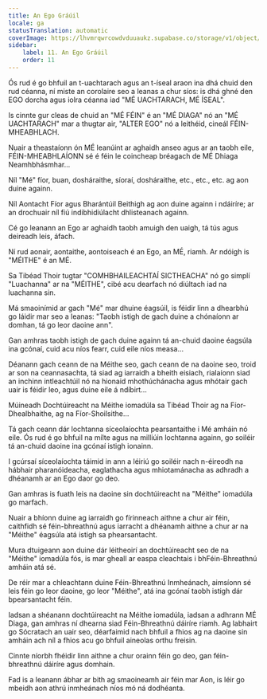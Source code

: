 ```yaml
---
title: An Ego Gráúil
locale: ga
statusTranslation: automatic
coverImage: https://lhvmrqwrcowdvduuaukz.supabase.co/storage/v1/object/public/strapi-uploads/small_cover-tratado-de-psicologia-revolucionaria.webp-5e15e1cec4e0ebebcde5d7fc7565d8fd.webp
sidebar:
    label: 11. An Ego Gráúil
    order: 11
---
```

Ós rud é go bhfuil an t-uachtarach agus an t-íseal araon ina dhá chuid den rud céanna, ní miste an corolaire seo a leanas a chur síos: is dhá ghné den EGO dorcha agus iolra céanna iad "MÉ UACHTARACH, MÉ ÍSEAL".

Is cinnte gur cleas de chuid an "MÉ FÉIN" é an "MÉ DIAGA" nó an "MÉ UACHTARACH" mar a thugtar air, "ALTER EGO" nó a leithéid, cineál FÉIN-MHEABHLACH.

Nuair a theastaíonn ón MÉ leanúint ar aghaidh anseo agus ar an taobh eile, FÉIN-MHEABHLAÍONN sé é féin le coincheap bréagach de MÉ Dhiaga Neamhbhásmhar...

Níl "Mé" fíor, buan, dosháraithe, síoraí, dosháraithe, etc., etc., etc. ag aon duine againn.

Níl Aontacht Fíor agus Bharántúil Beithigh ag aon duine againn i ndáiríre; ar an drochuair níl fiú indibhidiúlacht dhlisteanach againn.

Cé go leanann an Ego ar aghaidh taobh amuigh den uaigh, tá tús agus deireadh leis, áfach.

Ní rud aonair, aontaithe, aontoiseach é an Ego, an MÉ, riamh. Ar ndóigh is "MÉITHE" é an MÉ.

Sa Tibéad Thoir tugtar "COMHBHAILEACHTAÍ SICTHEACHA" nó go simplí "Luachanna" ar na "MÉITHE", cibé acu dearfach nó diúltach iad na luachanna sin.

Má smaoinímid ar gach "Mé" mar dhuine éagsúil, is féidir linn a dhearbhú go láidir mar seo a leanas: "Taobh istigh de gach duine a chónaíonn ar domhan, tá go leor daoine ann".

Gan amhras taobh istigh de gach duine againn tá an-chuid daoine éagsúla ina gcónaí, cuid acu níos fearr, cuid eile níos measa...

Déanann gach ceann de na Méithe seo, gach ceann de na daoine seo, troid ar son na ceannasachta, tá siad ag iarraidh a bheith eisiach, rialaíonn siad an inchinn intleachtúil nó na hionaid mhothúchánacha agus mhótair gach uair is féidir leo, agus duine eile á ndíbirt...

Múineadh Dochtúireacht na Méithe iomadúla sa Tibéad Thoir ag na Fíor-Dhealbhaithe, ag na Fíor-Shoilsithe...

Tá gach ceann dár lochtanna síceolaíochta pearsantaithe i Mé amháin nó eile. Ós rud é go bhfuil na mílte agus na milliúin lochtanna againn, go soiléir tá an-chuid daoine ina gcónaí istigh ionainn.

I gcúrsaí síceolaíochta táimid in ann a léiriú go soiléir nach n-éireodh na hábhair pharanóideacha, eaglathacha agus mhiotamánacha as adhradh a dhéanamh ar an Ego daor go deo.

Gan amhras is fuath leis na daoine sin dochtúireacht na "Méithe" iomadúla go marfach.

Nuair a bhíonn duine ag iarraidh go fírinneach aithne a chur air féin, caithfidh sé féin-bhreathnú agus iarracht a dhéanamh aithne a chur ar na "Méithe" éagsúla atá istigh sa phearsantacht.

Mura dtuigeann aon duine dár léitheoirí an dochtúireacht seo de na "Méithe" iomadúla fós, is mar gheall ar easpa cleachtais i bhFéin-Bhreathnú amháin atá sé.

De réir mar a chleachtann duine Féin-Bhreathnú Inmheánach, aimsíonn sé leis féin go leor daoine, go leor "Méithe", atá ina gcónaí taobh istigh dár bpearsantacht féin.

Iadsan a shéanann dochtúireacht na Méithe iomadúla, iadsan a adhrann MÉ Diaga, gan amhras ní dhearna siad Féin-Bhreathnú dáiríre riamh. Ag labhairt go Sócratach an uair seo, déarfaimid nach bhfuil a fhios ag na daoine sin amháin ach níl a fhios acu go bhfuil aineolas orthu freisin.

Cinnte níorbh fhéidir linn aithne a chur orainn féin go deo, gan féin-bhreathnú dáiríre agus domhain.

Fad is a leanann ábhar ar bith ag smaoineamh air féin mar Aon, is léir go mbeidh aon athrú inmheánach níos mó ná dodhéanta.

